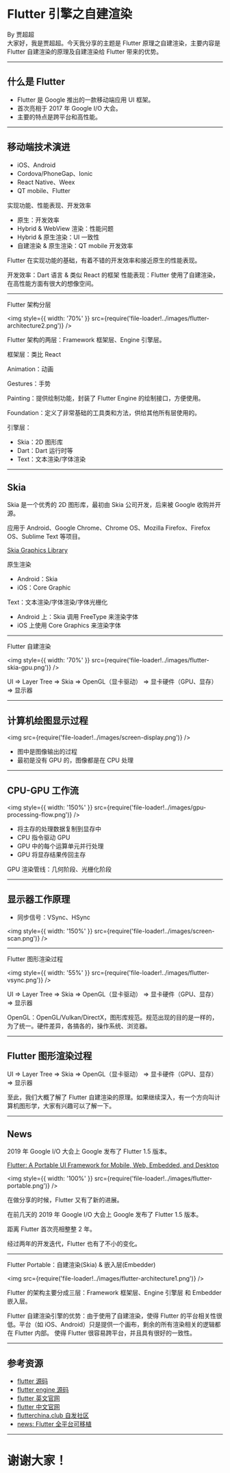 
# Flutter 引擎之自建渲染

<div>By 贾超超</div>

<Notes>
  大家好，我是贾超超。今天我分享的主题是 Flutter 原理之自建渲染，主要内容是 Flutter 自建渲染的原理及自建渲染给 Flutter
  带来的优势。
</Notes>

---

## 什么是 Flutter

- Flutter 是 Google 推出的一款移动端应用 UI 框架。
- 首次亮相于 2017 年 Google I/O 大会。
- 主要的特点是跨平台和高性能。

---

## 移动端技术演进

- iOS、Android
- Cordova/PhoneGap、Ionic
- React Native、Weex
- QT mobile、Flutter

实现功能、性能表现、开发效率

<Notes>

- 原生：开发效率
- Hybrid & WebView 渲染：性能问题
- Hybrid & 原生渲染：UI 一致性
- 自建渲染 & 原生渲染：QT mobile 开发效率

Flutter 在实现功能的基础，有着不错的开发效率和接近原生的性能表现。

开发效率：Dart 语言 & 类似 React 的框架
性能表现：Flutter 使用了自建渲染，在高性能方面有很大的想像空间。

</Notes>

---

Flutter 架构分层

<img style={{ width: '70%' }} src={require('file-loader!../images/flutter-architecture2.png')} />

<Notes>

Flutter 架构的两层：Framework 框架层、Engine 引擎层。

框架层：类比 React

Animation：动画

Gestures：手势

Painting：提供绘制功能，封装了 Flutter Engine 的绘制接口，方便使用。

Foundation：定义了非常基础的工具类和方法，供给其他所有层使用的。

引擎层：

- Skia：2D 图形库
- Dart：Dart 运行时等
- Text：文本渲染/字体渲染

</Notes>

---

## Skia

Skia 是一个优秀的 2D 图形库，最初由 Skia 公司开发，后来被 Google 收购并开源。

应用于 Android、Google Chrome、Chrome OS、Mozilla Firefox、Firefox OS、Sublime Text 等项目。

[Skia Graphics Library](https://skia.org/)

<Notes>
原生渲染

- Android：Skia
- iOS：Core Graphic

Text：文本渲染/字体渲染/字体光栅化

- Android 上：Skia 调用 FreeType 来渲染字体
- iOS 上使用 Core Graphics 来渲染字体

</Notes>

---

Flutter 自建渲染

<img style={{ width: '70%' }} src={require('file-loader!../images/flutter-skia-gpu.png')} />

<Notes>UI => Layer Tree => Skia => OpenGL（显卡驱动） => 显卡硬件（GPU、显存） => 显示器</Notes>

---

## 计算机绘图显示过程

<img src={require('file-loader!../images/screen-display.png')} />

<Notes>

- 图中是图像输出的过程
- 最初是没有 GPU 的，图像都是在 CPU 处理

</Notes>

---

## CPU-GPU 工作流

<img style={{ width: '150%' }} src={require('file-loader!../images/gpu-processing-flow.png')} />

<Notes>

- 将主存的处理数据复制到显存中
- CPU 指令驱动 GPU
- GPU 中的每个运算单元并行处理
- GPU 将显存结果传回主存

GPU 渲染管线：几何阶段、光栅化阶段

</Notes>

---

## 显示器工作原理

- 同步信号：VSync、HSync

<img style={{ width: '150%' }} src={require('file-loader!../images/screen-scan.png')} />

---

Flutter 图形渲染过程

<img style={{ width: '55%' }} src={require('file-loader!../images/flutter-vsync.png')} />

<Notes>

  UI => Layer Tree => Skia => OpenGL（显卡驱动） => 显卡硬件（GPU、显存） => 显示器

  OpenGL：OpenGL/Vulkan/DirectX，图形库规范。规范出现的目的是一样的，为了统一。硬件差异，各搞各的，操作系统、浏览器。

</Notes>

---

## Flutter 图形渲染过程

UI => Layer Tree => Skia => OpenGL（显卡驱动） => 显卡硬件（GPU、显存） => 显示器

<Notes>
  至此，我们大概了解了 Flutter 自建渲染的原理。如果继续深入，有一个方向叫计算机图形学，大家有兴趣可以了解一下。
</Notes>

---

## News

2019 年 Google I/O 大会上 Google 发布了 Flutter 1.5 版本。

<Split>

[Flutter: A Portable UI Framework for Mobile, Web, Embedded, and Desktop](https://developers.googleblog.com/2019/05/Flutter-io19.html)

<img style={{ width: '100%' }} src={require('file-loader!../images/flutter-portable.png')} />
</Split>

<Notes>

  在做分享的时候，Flutter 又有了新的进展。

  在前几天的 2019 年 Google I/O 大会上 Google 发布了 Flutter 1.5 版本。

  距离 Flutter 首次亮相整整 2 年。

  经过两年的开发迭代，Flutter 也有了不小的变化。

</Notes>

---

Flutter Portable：自建渲染(Skia) & 嵌入层(Embedder)

<img src={require('file-loader!../images/flutter-architecture1.png')} />

<Notes>

Flutter 的架构主要分成三层：Framework 框架层、Engine 引擎层 和 Embedder 嵌入层。

Flutter 自建渲染引擎的优势：由于使用了自建渲染，使得 Flutter 的平台相关性很低。平台（如 iOS、Android）只是提供一个画布，剩余的所有渲染相关的逻辑都在 Flutter 内部。
使得 Flutter 很容易跨平台，并且具有很好的一致性。

</Notes>

---

## 参考资源

- [flutter 源码](https://github.com/flutter/flutter)
- [flutter engine 源码](https://github.com/flutter/engine)
- [flutter 英文官网](https://flutter.dev/)
- [flutter 中文官网](https://flutter-io.cn/)
- [flutterchina.club 自发社区](https://flutterchina.club/)
- [news: Flutter 全平台可移植](https://developers.googleblog.com/2019/05/Flutter-io19.html)

---

# 谢谢大家！

